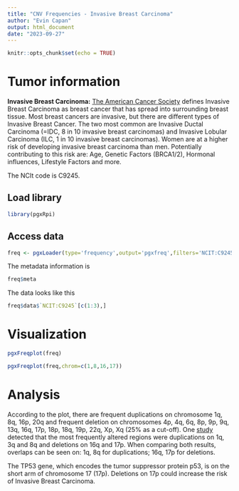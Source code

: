 ---
title: "CNV Frequencies - Invasive Breast Carcinoma"
author: "Evin Capan"
output: html_document
date: "2023-09-27"
---

```{r setup, include=FALSE}
knitr::opts_chunk$set(echo = TRUE)
```

# Tumor information

**Invasive Breast Carcinoma:** [The American Cancer Society](https://www.cancer.org/cancer/types/breast-cancer/about/types-of-breast-cancer/invasive-breast-cancer.html#:~:text=Breast%20cancers%20that%20have%20spread,carcinoma%20and%20invasive%20lobular%20carcinoma.) defines Invasive Breast Carcinoma as breast cancer that has spread into surrounding breast tissue. Most breast cancers are invasive, but there are different types of Invasive Breast Cancer. The two most common are Invasive Ductal Carcinoma (=IDC, 8 in 10 invasive breast carcinomas) and Invasive Lobular Carcinoma (ILC, 1 in 10 invasive breast carcinomas). Women are at a higher risk of developing invasive breast carcinoma than men. Potentially contributing to this risk are: Age, Genetic Factors (BRCA1/2), Hormonal influences, Lifestyle Factors and more.

The NCIt code is C9245.


## Load library

```{r}
library(pgxRpi)
```



## Access data

```{r}
freq <- pgxLoader(type='frequency',output='pgxfreq',filters='NCIT:C9245')
```


The metadata information is

```{r}
freq$meta
```


The data looks like this

```{r}
freq$data$`NCIT:C9245`[c(1:3),]
```



# Visualization

```{r}
pgxFreqplot(freq)
```



```{r}
pgxFreqplot(freq,chrom=c(1,8,16,17))
```



# Analysis

According to the plot, there are frequent duplications on chromosome 1q, 8q, 16p, 20q and frequent deletion on chromosomes 4p, 4q, 6q, 8p, 9p, 9q, 13q, 16q, 17p, 18p, 18q, 19p, 22q, Xp, Xq (25% as a cut-off). One [study](https://www.ncbi.nlm.nih.gov/pmc/articles/PMC7780029/) detected that the most frequently altered regions were duplications on 1q, 3q and 8q and deletions on 16q and 17p.
When comparing both results, overlaps can be seen on: 1q, 8q for duplications; 16q, 17p for deletions.

The TP53 gene, which encodes the tumor suppressor protein p53, is on the short arm of chromosome 17 (17p). Deletions on 17p could increase the risk of Invasive Breast Carcinoma.